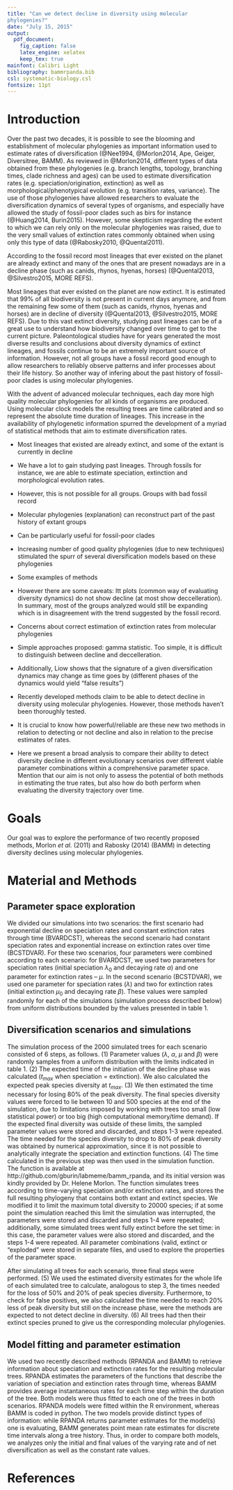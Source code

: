 ```yaml
---
title: "Can we detect decline in diversity using molecular
phylogenies?"
date: "July 15, 2015"
output:
  pdf_document:
    fig_caption: false
    latex_engine: xelatex
    keep_tex: true
mainfont: Calibri Light
bibliography: bammrpanda.bib
csl: systematic-biology.csl
fontsize: 11pt
---
```


# Introduction

Over the past two decades, it is possible to see the blooming and
establishment of molecular phylogenies as important information used
to estimate rates of diversification (@Nee1994, @Morlon2014, Ape, Geiger,
Diversitree, BAMM). As reviewed in @Morlon2014, different types of
data obtained from these phylogenies (e.g. branch lengths, topology,
branching times, clade richness and ages) can be used to estimate
diversification rates (e.g. speciation/origination, extinction) as well as
morphological/phenotypical evolution (e.g. transition rates,
variance). The use of those phylogenies have allowed
researchers to evaluate the diversification dynamics of several types
of organisms, and especially have allowed the study of fossil-poor
clades such as birs for instance (@Huang2014, Burin2015). However,
some skepticism regarding the extent to which we can rely only on the
molecular phylogenies was raised, due to the very small values of
extinction rates commonly obtained when using only this type of data
(@Rabosky2010, @Quental2011).

According to the fossil record most lineages that ever existed on the
planet are already extinct and many of the ones that are present
nowadays are in a decline phase (such as canids, rhynos, hyenas,
horses) (@Quental2013, @Silvestro2015, MORE REFS).

Most lineages that ever existed on the planet are now
extinct. It is estimated that 99% of all biodiversity is not present
in current days anymore, and from the remaining few some of them (such
as canids, rhynos, hyenas and horses) are in decline of diversity
(@Quental2013, @Silvestro2015, MORE REFS). Due to this vast extinct
diversity, studying past lineages can be of a great use to understand
how biodiversity changed over time to get to the current
picture. Paleontological studies have for years generated the most
diverse results and conclusions about diversity dynamics of extinct
lineages, and fossils continue to be an extremely important source of
information. However, not all groups have a fossil record good enough
to allow researchers to reliably observe patterns and infer processes
about their life history. So another way of infering about the past
history of fossil-poor clades is using molecular phylogenies.

With the advent of advanced molecular techniques, each day more
high quality molecular phylogenies for all kinds of organisms are
produced. Using molecular clock models the resulting trees are time
calibrated and so represent the absolute time duration of
lineages. This increase in the availability of phylogenetic
information spurred the development of a myriad of statistical methods
that aim to estimate diversification rates.



- Most lineages that existed are already extinct, and some of the
extant is currently in decline

- We have a lot to gain studying past lineages. Through fossils for
  instance, we are able to estimate speciation, extinction and
  morphological evolution rates.

- However, this is not possible for all groups. Groups with bad fossil
record

- Molecular phylogenies (explanation) can reconstruct part of the past
history of extant groups

- Can be particularly useful for fossil-poor clades

- Increasing number of good quality phylogenies (due to new
  techniques) stimulated the spurr of several diversification models
  based on these phylogenies

- Some examples of methods

- However there are some caveats: ltt plots (common way of evaluating
  diversity dynamics) do not show decline (at most show
  deccelleration). In summary, most of the groups analyzed would still
  be expanding which is in disagreement with the trend suggested by
  the fossil record.

- Concerns about correct estimation of extinction rates from
molecular phylogenies

- Simple approaches proposed: gamma statistic. Too simple, it is
difficult to distinguish between decline and deccelleration.

- Additionally, Liow shows that the signature of a given
  diversification dynamics may change as time goes by (different
  phases of the dynamics would yield "false results")

- Recently developed methods claim to be able to detect decline in
  diversity using molecular phylogenies. However, those methods
  haven't been thoroughly tested.

- It is crucial to know how powerful/reliable are these new two
  methods in relation to detecting or not decline and also in relation
  to the precise estimates of rates.

- Here we present a broad analysis to compare their ability to detect
  diversity decline in different evolutionary scenarios over different
  viable parameter combinations within a comprehensive parameter
  space. Mention that our aim is not only to assess the potential of
  both methods in estimating the true rates, but also how do both
  perform when evaluating the diversity trajectory over time.


# Goals

Our goal was to explore the performance of two recently proposed
methods, Morlon *et al.* (2011) and Rabosky (2014) (BAMM) in detecting
diversity declines using molecular phylogenies.


# Material and Methods

## Parameter space exploration

We divided our simulations into two scenarios: the first scenario had
exponential decline on speciation rates and constant extinction rates
through time (BVARDCST), whereas the second scenario had constant
speciation rates and exponential increase on extinction rates over
time (BCSTDVAR). For these two scenarios, four parameters were
combined according to each scenario: for BVARDCST, we used two
parameters for speciation rates (initial speciation $\lambda_0$ and
decaying rate $\alpha$) and one parameter for extinction rates –
$\mu$. In the second scenario (BCSTDVAR), we used one parameter for
speciation rates ($\lambda$) and two for extinction rates (initial
extinction $\mu_0$ and decaying rate $\beta$). These values were
sampled randomly for each of the simulations (simulation process
described below) from uniform distributions bounded by the values
presented in table 1.


## Diversification scenarios and simulations

The simulation process of the 2000 simulated trees for each scenario
consisted of 6 steps, as follows. (1) Parameter values ($\lambda$,
$\alpha$, $\mu$ and $\beta$) were randomly samples from a uniform
distribution with the limits indicated in table 1. (2) The expected
time of the initiation of the decline phase was calculated ($t_{max}$ when
speciation = extinction). We also calculated the expected peak species
diversity at $t_{max}$. (3) We then estimated the time necessary for
losing 80% of the peak diversity. The final species diversity values
were forced to lie between 10 and 500 species at the end of the
simulation, due to limitations imposed by working with trees too small
(low statistical power) or too big (high computational memory/time
demand). If the expected final diversity was outside of these limits,
the sampled parameter values were stored and discarded, and steps 1-3
were repeated. The time needed for the species diversity to drop to
80% of peak diversity was obtained by numerical approximation, since
it is not possible to analytically integrate the speciation and
extinction functions. (4) The time calculated in the previous step was
then used in the simulation function. The function is available at
http://github.com/gburin/labmeme/bamm_rpanda, and its initial version
was kindly provided by Dr. Helene Morlon. The function simulates trees
according to time-varying speciation and/or extinction rates, and
stores the full resulting phylogeny that contains both extant and
extinct species. We modified it to limit the maximum total diversity
to 20000 species; if at some point the simulation reached this limit
the simulation was interrupted, the parameters were stored and
discarded and steps 1-4 were repeated; additionally, some simulated
trees went fully extinct before the set time: in this case, the
parameter values were also stored and discarded, and the steps 1-4
were repeated. All parameter combinations (valid, extinct or
“exploded” were stored in separate files, and used to explore the
properties of the parameter space.

After simulating all trees for each scenario, three final steps were
performed. (5) We used the estimated diversity estimates for the whole
life of each simulated tree to calculate, analogous to step 3, the
times needed for the loss of 50% and 20% of peak species
diversity. Furthermore, to check for false positives, we also
calculated the time needed to reach 20% less of peak diversity but
still on the increase phase, were the methods are expected to not
detect decline in diversity. (6) All trees had then their extinct
species pruned to give us the corresponding molecular phylogenies.

## Model fitting and parameter estimation

We used two recently described methods (RPANDA and BAMM) to retrieve
information about speciation and extinction rates for the resulting
molecular trees. RPANDA estimates the parameters of the functions that
describe the variation of speciation and extinction rates through
time, whereas BAMM provides average instantaneous rates for each time
step within the duration of the tree. Both models were thus fitted to
each one of the trees in both scenarios. RPANDA models were fitted
within the R environment, whereas BAMM is coded in python. The two
models provide distinct types of information: while RPANDA returns
parameter estimates for the model(s) one is evaluating, BAMM generates
point mean rate estimates for discrete time intervals along a tree
history. Thus, in order to compare both models, we analyzes only the
initial and final values of the varying rate and of net
diversification as well as the constant rate values.

# References
